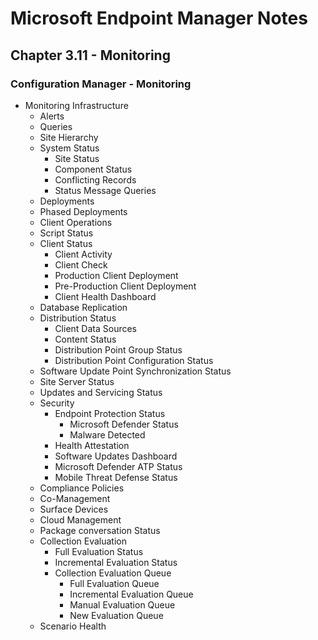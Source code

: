 # Microsoft Endpoint Manager Notes
## Chapter 3.11 - Monitoring

### Configuration Manager - Monitoring
* Monitoring Infrastructure
	* Alerts
	* Queries
	* Site Hierarchy
	* System Status
		* Site Status
		* Component Status
		* Conflicting Records
		* Status Message Queries
	* Deployments
	* Phased Deployments
	* Client Operations
	* Script Status
	* Client Status
		* Client Activity
		* Client Check
		* Production Client Deployment
		* Pre-Production Client Deployment
		* Client Health Dashboard
	* Database Replication
	* Distribution Status
		* Client Data Sources
		* Content Status
		* Distribution Point Group Status
		* Distribution Point Configuration Status
	* Software Update Point Synchronization Status
	* Site Server Status
	* Updates and Servicing Status
	* Security
		* Endpoint Protection Status
			* Microsoft Defender Status
			* Malware Detected
		* Health Attestation
		* Software Updates Dashboard
		* Microsoft Defender ATP Status
		* Mobile Threat Defense Status
	* Compliance Policies
	* Co-Management
	* Surface Devices
	* Cloud Management
	* Package conversation Status
	* Collection Evaluation
		* Full Evaluation Status
		* Incremental Evaluation Status
		* Collection Evaluation Queue
			* Full Evaluation Queue
			* Incremental Evaluation Queue
			* Manual Evaluation Queue
			* New Evaluation Queue
	* Scenario Health
